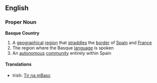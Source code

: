 ==English==
===Proper Noun===
{{wikipedia}}
'''Basque Country'''
# A [[geographical]] [[region]] that [[straddle]]s the [[border]] of [[Spain]] and [[France]]
# The region where the Basque [[language]] is spoken
# An [[autonomous]] [[community]] entirely within Spain
{{wikipediapar|Basque Country (autonomous community)}}
====Translations====
*Irish: [[Tir na mBasc]]